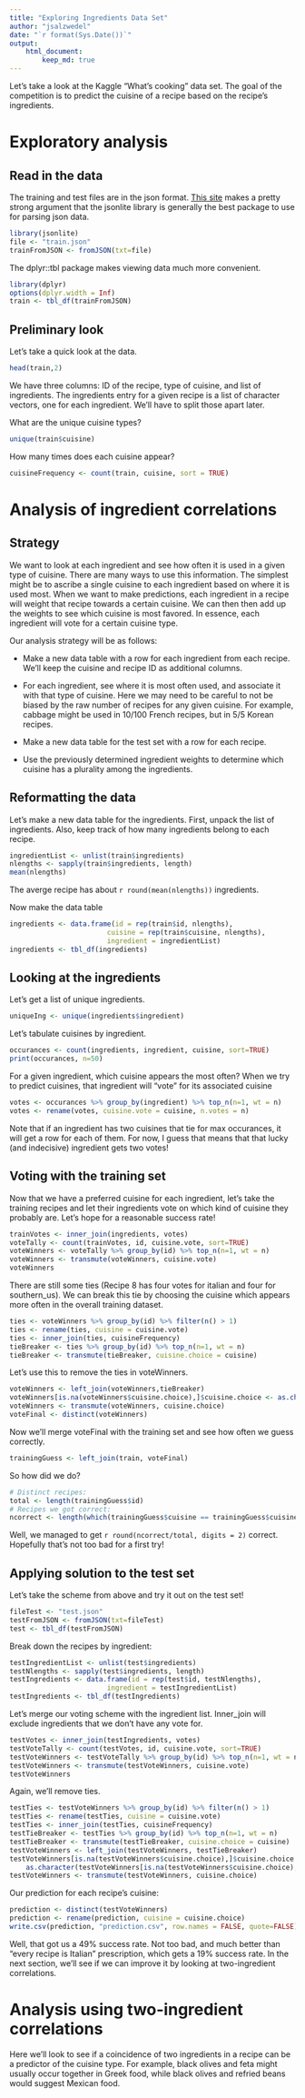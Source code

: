 ```yaml
---
title: "Exploring Ingredients Data Set"
author: "jsalzwedel"
date: "`r format(Sys.Date())`"
output: 
    html_document:
        keep_md: true
---
```


Let's take a look at the Kaggle "What's cooking" data set.  The goal of the
competition is to predict the cuisine of a recipe based on the recipe's 
ingredients.

# Exploratory analysis

## Read in the data

The training and test files are in the json format.  [This site](http://rstudio-pubs-static.s3.amazonaws.com/31702_9c22e3d1a0c44968a4a1f9656f1800ab.html) makes a pretty
strong argument that the jsonlite library is generally the best package to use
for parsing json data.


```r
library(jsonlite)
file <- "train.json"
trainFromJSON <- fromJSON(txt=file)
```

The dplyr::tbl package makes viewing data much more convenient.

```r
library(dplyr)
options(dplyr.width = Inf)
train <- tbl_df(trainFromJSON)
```

## Preliminary look

Let's take a quick look at the data.

```r
head(train,2)
```

We have three columns: ID of the recipe, type of cuisine, and list of
ingredients.  The ingredients entry for a given recipe is a list of character
vectors, one for each ingredient.  We'll have to split those apart later.

What are the unique cuisine types?

```r
unique(train$cuisine)
```

How many times does each cuisine appear?

```r
cuisineFrequency <- count(train, cuisine, sort = TRUE)
```


# Analysis of ingredient correlations

## Strategy

We want to look at each ingredient and see how often it is used in a given
type of cuisine.  There are many ways to use this information.  The simplest
might be to ascribe a single cuisine to each ingredient based on where it is
used most.  When we want to make predictions, each ingredient in a recipe
will weight that recipe towards a certain cuisine.  We can then then add up the
weights to see which cuisine is most favored.  In essence, each ingredient will
vote for a certain cuisine type.

Our analysis strategy will be as follows:

- Make a new data table with a row for each ingredient from each recipe.  We'll
keep the cuisine and recipe ID as additional columns.  

- For each ingredient, see where it is most often used, and associate it with
that type of cuisine.  Here we may need to be careful to not be biased by the raw
number of recipes for any given cuisine. For example, cabbage might be used in 
10/100 French recipes, but in 5/5 Korean recipes.

- Make a new data table for the test set with a row for each recipe.

- Use the previously determined ingredient weights to determine which cuisine 
has a plurality among the ingredients.


## Reformatting the data

Let's make a new data table for the ingredients.  First, unpack the list of
ingredients.  Also, keep track of how many ingredients belong to each recipe.
```r
ingredientList <- unlist(train$ingredients)
nlengths <- sapply(train$ingredients, length)
mean(nlengths)
```
The averge recipe has about `r round(mean(nlengths))` ingredients.

Now make the data table

```r
ingredients <- data.frame(id = rep(train$id, nlengths),
                        cuisine = rep(train$cuisine, nlengths),
                        ingredient = ingredientList)
ingredients <- tbl_df(ingredients)
```



## Looking at the ingredients

Let's get a list of unique ingredients.

```r
uniqueIng <- unique(ingredients$ingredient)
```

Let's tabulate cuisines by ingredient.

```r
occurances <- count(ingredients, ingredient, cuisine, sort=TRUE)
print(occurances, n=50)
```

For a given ingredient, which cuisine appears the most often?  When we try to 
predict cuisines, that ingredient will "vote" for its associated cuisine

```r
votes <- occurances %>% group_by(ingredient) %>% top_n(n=1, wt = n)
votes <- rename(votes, cuisine.vote = cuisine, n.votes = n)
```

Note that if an ingredient has two cuisines that tie for max occurances, it will
get a row for each of them.  For now, I guess that means that that lucky (and
indecisive) ingredient gets two votes!

## Voting with the training set

Now that we have a preferred cuisine for each ingredient, let's take the
training recipes and let their ingredients vote on which kind of cuisine they
probably are.  Let's hope for a reasonable success rate!

```r
trainVotes <- inner_join(ingredients, votes)
voteTally <- count(trainVotes, id, cuisine.vote, sort=TRUE)
voteWinners <- voteTally %>% group_by(id) %>% top_n(n=1, wt = n)
voteWinners <- transmute(voteWinners, cuisine.vote)
voteWinners
```

There are still some ties (Recipe 8 has four votes for italian and four for
southern_us).  We can break this tie by choosing the cuisine which appears more
often in the overall training dataset.

```r
ties <- voteWinners %>% group_by(id) %>% filter(n() > 1)
ties <- rename(ties, cuisine = cuisine.vote)
ties <- inner_join(ties, cuisineFrequency)
tieBreaker <- ties %>% group_by(id) %>% top_n(n=1, wt = n)
tieBreaker <- transmute(tieBreaker, cuisine.choice = cuisine)
```

Let's use this to remove the ties in voteWinners.

```r
voteWinners <- left_join(voteWinners,tieBreaker)
voteWinners[is.na(voteWinners$cuisine.choice),]$cuisine.choice <- as.character(voteWinners[is.na(voteWinners$cuisine.choice),]$cuisine.vote)
voteWinners <- transmute(voteWinners, cuisine.choice)
voteFinal <- distinct(voteWinners)
```

Now we'll merge voteFinal with the training set and see how often we guess
correctly.

```r
trainingGuess <- left_join(train, voteFinal)
```

So how did we do?

```r
# Distinct recipes:
total <- length(trainingGuess$id)
# Recipes we got correct:
ncorrect <- length(which(trainingGuess$cuisine == trainingGuess$cuisine.choice))
```

Well, we managed to get `r round(ncorrect/total, digits = 2)` correct.
Hopefully that's not too bad for a first try!

## Applying solution to the test set

Let's take the scheme from above and try it out on the test set!

```r
fileTest <- "test.json"
testFromJSON <- fromJSON(txt=fileTest)
test <- tbl_df(testFromJSON)
```

Break down the recipes by ingredient:
```r
testIngredientList <- unlist(test$ingredients)
testNlengths <- sapply(test$ingredients, length)
testIngredients <- data.frame(id = rep(test$id, testNlengths),
                        ingredient = testIngredientList)
testIngredients <- tbl_df(testIngredients)
```

Let's merge our voting scheme with the ingredient list.  Inner_join will
exclude ingredients that we don't have any vote for.

```r
testVotes <- inner_join(testIngredients, votes)
testVoteTally <- count(testVotes, id, cuisine.vote, sort=TRUE)
testVoteWinners <- testVoteTally %>% group_by(id) %>% top_n(n=1, wt = n)
testVoteWinners <- transmute(testVoteWinners, cuisine.vote)
testVoteWinners
```

Again, we'll remove ties.

```r
testTies <- testVoteWinners %>% group_by(id) %>% filter(n() > 1)
testTies <- rename(testTies, cuisine = cuisine.vote)
testTies <- inner_join(testTies, cuisineFrequency)
testTieBreaker <- testTies %>% group_by(id) %>% top_n(n=1, wt = n)
testTieBreaker <- transmute(testTieBreaker, cuisine.choice = cuisine)
testVoteWinners <- left_join(testVoteWinners, testTieBreaker)
testVoteWinners[is.na(testVoteWinners$cuisine.choice),]$cuisine.choice <- 
    as.character(testVoteWinners[is.na(testVoteWinners$cuisine.choice),]$cuisine.vote)
testVoteWinners <- transmute(testVoteWinners, cuisine.choice)
```

Our prediction for each recipe's cuisine:

```r
prediction <- distinct(testVoteWinners)
prediction <- rename(prediction, cuisine = cuisine.choice)
write.csv(prediction, "prediction.csv", row.names = FALSE, quote=FALSE)
```

Well, that got us a 49% success rate.  Not too bad, and much better than 
"every recipe is Italian" prescription, which gets a 19% success rate.  In the
next section, we'll see if we can improve it by looking at two-ingredient
correlations.

# Analysis using two-ingredient correlations

Here we'll look to see if a coincidence of two ingredients in a recipe can be a
predictor of the cuisine type.  For example, black olives and feta might
usually occur together in Greek food, while black olives and refried beans would
suggest Mexican food.




